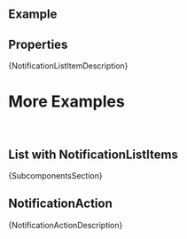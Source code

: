 
<Meta of={ComponentStories} />

<DocsHeader since="0.10.0" />

<br />

## Example

<Canvas of={ComponentStories.Default} />

## Properties

<ControlsWithNote of={ComponentStories.Default} />
<Markdown>{NotificationListItemDescription}</Markdown>

# More Examples

<br />

## List with NotificationListItems

<Canvas of={ComponentStories.MultipleNotifications} />

<Markdown>{SubcomponentsSection}</Markdown>

## NotificationAction

<ArgTypesWithNote hideHTMLPropsNote exclude={excludePropsForAbstract} of={NotificationAction} />
<Markdown>{NotificationActionDescription}</Markdown>

<Footer />
